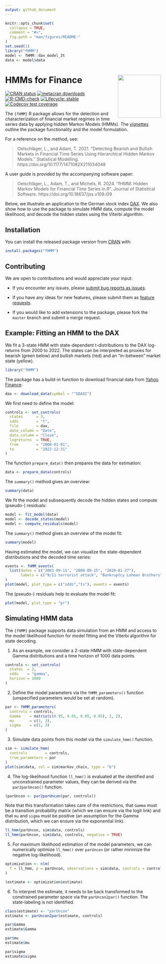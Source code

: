 ```yaml
---
output: github_document
---
```


<!-- README.md is generated from README.Rmd. Please edit that file -->

```r
knitr::opts_chunk$set(
  collapse = TRUE,
  comment = "#>",
  fig.path = "man/figures/README-"
)
set.seed(1)
library("fHMM")
model <- fHMM::dax_model_3t
data <- model$data
```

# HMMs for Finance <a href="https://loelschlaeger.de/fHMM/"><img src="man/figures/logo.png" align="right" height="139" /></a>

<!-- badges: start -->
[![CRAN status](https://www.r-pkg.org/badges/version/fHMM)](https://CRAN.R-project.org/package=fHMM)
[![metacran downloads](https://cranlogs.r-pkg.org/badges/last-month/fHMM)](https://cran.r-project.org/package=fHMM)
[![R-CMD-check](https://github.com/loelschlaeger/fHMM/actions/workflows/R-CMD-check.yaml/badge.svg)](https://github.com/loelschlaeger/fHMM/actions/workflows/R-CMD-check.yaml)
[![Lifecycle: stable](https://img.shields.io/badge/lifecycle-stable-brightgreen.svg)](https://lifecycle.r-lib.org/articles/stages.html#stable)
[![Codecov test coverage](https://codecov.io/gh/loelschlaeger/fHMM/graph/badge.svg)](https://app.codecov.io/gh/loelschlaeger/fHMM)
<!-- badges: end -->

The `{fHMM}` R package allows for the detection and characterization of financial market regimes in time series data by applying hidden Markov Models (HMMs). The [vignettes](https://loelschlaeger.de/fHMM/articles/) outline the package functionality and the model formulation. 

For a reference on the method, see:

> Oelschläger, L., and Adam, T. 2021. "Detecting Bearish and Bullish Markets in Financial Time Series Using Hierarchical Hidden Markov Models." Statistical Modelling. https://doi.org/10.1177/1471082X211034048

A user guide is provided by the accompanying software paper: 

> Oelschläger, L., Adam, T., and Michels, R. 2024. "fHMM: Hidden Markov Models for Financial Time Series in R". Journal of Statistical Software. https://doi.org/10.18637/jss.v109.i09

Below, we illustrate an application to the German stock index [DAX](https://en.wikipedia.org/wiki/DAX). We also show how to use the package to simulate HMM data, compute the model likelihood, and decode the hidden states using the Viterbi algorithm.

## Installation

You can install the released package version from [CRAN](https://CRAN.R-project.org) with:

```r
install.packages("fHMM")
```

## Contributing

We are open to contributions and would appreciate your input:

- If you encounter any issues, please [submit bug reports as issues](https://github.com/loelschlaeger/fHMM/issues/new?assignees=&labels=bug&template=bug.md). 

- If you have any ideas for new features, please submit them as [feature requests](https://github.com/loelschlaeger/fHMM/issues/new?assignees=&labels=future&template=suggestion.md). 

- If you would like to add extensions to the package, please fork the `master` branch and submit a merge request.

## Example: Fitting an HMM to the DAX

We fit a 3-state HMM with state-dependent t-distributions to the DAX log-returns from 2000 to 2022. The states can be interpreted as proxies for bearish (green below) and bullish markets (red) and an "in-between" market state (yellow).

```r
library("fHMM")
```

The package has a build-in function to download financial data from [Yahoo Finance](https://finance.yahoo.com/):

```r
dax <- download_data(symbol = "^GDAXI")
```

We first need to define the model:

```r
controls <- set_controls(
  states      = 3,
  sdds        = "t",
  file        = dax,
  date_column = "Date",
  data_column = "Close",
  logreturns  = TRUE,
  from        = "2000-01-01",
  to          = "2022-12-31"
)
```

The function `prepare_data()` then prepares the data for estimation:

```r
data <- prepare_data(controls)
```

The `summary()` method gives an overview:

```r
summary(data)
```

We fit the model and subsequently decode the hidden states and compute (pseudo-) residuals:

```r
model <- fit_model(data)
model <- decode_states(model)
model <- compute_residuals(model)
```

The `summary()` method gives an overview of the model fit:

```r
summary(model)
```

Having estimated the model, we can visualize the state-dependent distributions and the decoded time series:

```r
events <- fHMM_events(
  list(dates = c("2001-09-11", "2008-09-15", "2020-01-27"),
       labels = c("9/11 terrorist attack", "Bankruptcy Lehman Brothers", "First COVID-19 case Germany"))
)
plot(model, plot_type = c("sdds","ts"), events = events)
```

The (pseudo-) residuals help to evaluate the model fit:

```r
plot(model, plot_type = "pr")
```

## Simulating HMM data

The `{fHMM}` package supports data simulation from an HMM and access to the model likelihood function for model fitting and the Viterbi algorithm for state decoding.

1. As an example, we consider a 2-state HMM with state-dependent Gamma distributions and a time horizon of 1000 data points.

```r
controls <- set_controls(
  states  = 2,
  sdds    = "gamma",
  horizon = 1000
)
```

2. Define the model parameters via the `fHMM_parameters()` function (unspecified parameters would be set at random).

```r
par <- fHMM_parameters(
  controls = controls,
  Gamma    = matrix(c(0.95, 0.05, 0.05, 0.95), 2, 2), 
  mu       = c(1, 3), 
  sigma    = c(1, 3)
)
```

3. Simulate data points from this model via the `simulate_hmm()` function.

```r
sim <- simulate_hmm(
  controls        = controls,
  true_parameters = par
)
plot(sim$data, col = sim$markov_chain, type = "b")
```

4. The log-likelihood function `ll_hmm()` is evaluated at the identified and unconstrained parameter values, they can be derived via the `par2parUncon()` function.

```r
(parUncon <- par2parUncon(par, controls))
```

Note that this transformation takes care of the restrictions, that `Gamma` must be a transition probability matrix (which we can ensure via the logit link) and that `mu` and `sigma` must be positive (an assumption for the Gamma distribution, which we can ensure via the exponential link).

```r
ll_hmm(parUncon, sim$data, controls)
ll_hmm(parUncon, sim$data, controls, negative = TRUE)
```

5. For maximum likelihood estimation of the model parameters, we can numerically optimize `ll_hmm()` over `parUncon` (or rather minimize the negative log-likelihood).

```r
optimization <- nlm(
  f = ll_hmm, p = parUncon, observations = sim$data, controls = controls, negative = TRUE
)

(estimate <- optimization$estimate)
```

6. To interpret the estimate, it needs to be back transformed to the constrained parameter space via the `parUncon2par()` function. The state-labeling is not identified.

```r
class(estimate) <- "parUncon"
estimate <- parUncon2par(estimate, controls)

par$Gamma
estimate$Gamma

par$mu
estimate$mu

par$sigma
estimate$sigma
```


